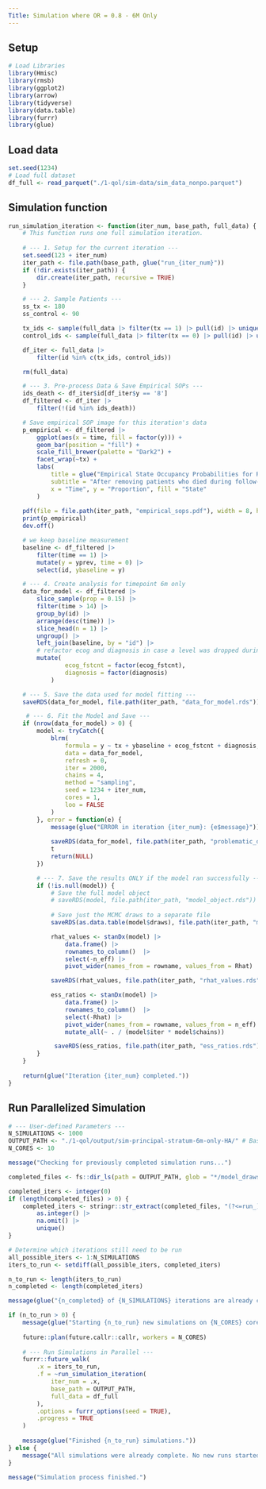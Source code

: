 ```yaml
---
Title: Simulation where OR = 0.8 - 6M Only
---
```



## Setup
```r
# Load Libraries
library(Hmisc)
library(rmsb)
library(ggplot2)
library(arrow)
library(tidyverse)
library(data.table)
library(furrr)
library(glue)
```

## Load data

```r
set.seed(1234)
# Load full dataset
df_full <- read_parquet("./1-qol/sim-data/sim_data_nonpo.parquet")
```


## Simulation function

```r
run_simulation_iteration <- function(iter_num, base_path, full_data) {
    # This function runs one full simulation iteration.
    
    # --- 1. Setup for the current iteration ---
    set.seed(123 + iter_num)
    iter_path <- file.path(base_path, glue("run_{iter_num}"))
    if (!dir.exists(iter_path)) {
        dir.create(iter_path, recursive = TRUE)
    }

    # --- 2. Sample Patients ---
    ss_tx <- 180
    ss_control <- 90

    tx_ids <- sample(full_data |> filter(tx == 1) |> pull(id) |> unique(), ss_tx, replace = FALSE)
    control_ids <- sample(full_data |> filter(tx == 0) |> pull(id) |> unique(), ss_control, replace = FALSE)

    df_iter <- full_data |>
        filter(id %in% c(tx_ids, control_ids))

    rm(full_data)

    # --- 3. Pre-process Data & Save Empirical SOPs ---
    ids_death <- df_iter$id[df_iter$y == '8']
    df_filtered <- df_iter |>
        filter(!(id %in% ids_death))

    # Save empirical SOP image for this iteration's data
    p_empirical <- df_filtered |>
        ggplot(aes(x = time, fill = factor(y))) +
        geom_bar(position = "fill") +
        scale_fill_brewer(palette = "Dark2") +
        facet_wrap(~tx) +
        labs(
            title = glue("Empirical State Occupancy Probabilities for Run {iter_num}"),
            subtitle = "After removing patients who died during follow-up",
            x = "Time", y = "Proportion", fill = "State"
        )
    
    pdf(file = file.path(iter_path, "empirical_sops.pdf"), width = 8, height = 6)
    print(p_empirical)
    dev.off()

    # we keep baseline measurement
    baseline <- df_filtered |>
        filter(time == 1) |>
        mutate(y = yprev, time = 0) |>
        select(id, ybaseline = y)

    # --- 4. Create analysis for timepoint 6m only
    data_for_model <- df_filtered |>
        slice_sample(prop = 0.15) |> 
        filter(time > 14) |> 
        group_by(id) |> 
        arrange(desc(time)) |> 
        slice_head(n = 1) |> 
        ungroup() |> 
        left_join(baseline, by = "id") |> 
        # refactor ecog and diagnosis in case a level was dropped during sampling
        mutate(
                ecog_fstcnt = factor(ecog_fstcnt),
                diagnosis = factor(diagnosis)
            )

    # --- 5. Save the data used for model fitting ---
    saveRDS(data_for_model, file.path(iter_path, "data_for_model.rds"))

     # --- 6. Fit the Model and Save ---
    if (nrow(data_for_model) > 0) {
        model <- tryCatch({
            blrm(
                formula = y ~ tx + ybaseline + ecog_fstcnt + diagnosis,
                data = data_for_model,
                refresh = 0,
                iter = 2000,
                chains = 4,
                method = "sampling",
                seed = 1234 + iter_num,
                cores = 1,
                loo = FALSE
            )
        }, error = function(e) {
            message(glue("ERROR in iteration {iter_num}: {e$message}"))
            
            saveRDS(data_for_model, file.path(iter_path, "problematic_data.rds"))
            t
            return(NULL)
        })

        # --- 7. Save the results ONLY if the model ran successfully ---
        if (!is.null(model)) {
            # Save the full model object
            # saveRDS(model, file.path(iter_path, "model_object.rds"))
            
            # Save just the MCMC draws to a separate file
            saveRDS(as.data.table(model$draws), file.path(iter_path, "model_draws.rds"))

            rhat_values <- stanDx(model) |> 
                data.frame() |> 
                rownames_to_column()  |> 
                select(-n_eff) |> 
                pivot_wider(names_from = rowname, values_from = Rhat)

            saveRDS(rhat_values, file.path(iter_path, "rhat_values.rds"))

            ess_ratios <- stanDx(model) |> 
                data.frame() |> 
                rownames_to_column()  |> 
                select(-Rhat) |> 
                pivot_wider(names_from = rowname, values_from = n_eff) |> 
                mutate_all(~ . / (model$iter * model$chains))

             saveRDS(ess_ratios, file.path(iter_path, "ess_ratios.rds"))
        }
    }
    
    return(glue("Iteration {iter_num} completed."))
}
```

## Run Parallelized Simulation
```r
# --- User-defined Parameters ---
N_SIMULATIONS <- 1000 
OUTPUT_PATH <- "./1-qol/output/sim-principal-stratum-6m-only-HA/" # Base path for all output
N_CORES <- 10 

message("Checking for previously completed simulation runs...")

completed_files <- fs::dir_ls(path = OUTPUT_PATH, glob = "*/model_draws.rds", recurse = TRUE)

completed_iters <- integer(0) 
if (length(completed_files) > 0) {
    completed_iters <- stringr::str_extract(completed_files, "(?<=run_)\\d+") |>
        as.integer() |>
        na.omit() |>
        unique()
}

# Determine which iterations still need to be run
all_possible_iters <- 1:N_SIMULATIONS
iters_to_run <- setdiff(all_possible_iters, completed_iters)

n_to_run <- length(iters_to_run)
n_completed <- length(completed_iters)

message(glue("{n_completed} of {N_SIMULATIONS} iterations are already complete."))

if (n_to_run > 0) {
    message(glue("Starting {n_to_run} new simulations on {N_CORES} cores..."))
    
    future::plan(future.callr::callr, workers = N_CORES)
    
    # --- Run Simulations in Parallel ---
    furrr::future_walk(
        .x = iters_to_run,
        .f = ~run_simulation_iteration(
            iter_num = .x,
            base_path = OUTPUT_PATH,
            full_data = df_full
        ),
        .options = furrr_options(seed = TRUE),
        .progress = TRUE
    )
    
    message(glue("Finished {n_to_run} simulations."))
} else {
    message("All simulations were already complete. No new runs started.")
}

message("Simulation process finished.")
```